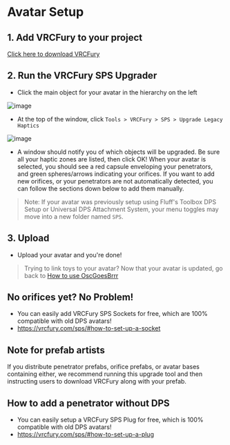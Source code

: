 # Avatar Setup

## 1. Add VRCFury to your project

[Click here to download VRCFury](https://vrcfury.com/download)

## 2. Run the VRCFury SPS Upgrader
* Click the main object for your avatar in the hierarchy on the left

![image](https://user-images.githubusercontent.com/117542830/228536777-a3416c39-9fd6-433b-9e30-a4c4fee1e907.png)

* At the top of the window, click `Tools > VRCFury > SPS > Upgrade Legacy Haptics`

![image](https://user-images.githubusercontent.com/117542830/228536815-96918719-964c-478d-ae1d-3e72bc7573ab.png)

* A window should notify you of which objects will be upgraded. Be sure all your haptic zones are listed, then click OK! When your avatar is selected, you should see a red capsule enveloping your penetrators, and green spheres/arrows indicating your orifices. If you want to add new orifices, or your penetrators are not automatically detected, you can follow the sections down below to add them manually.

> Note: If your avatar was previously setup using Fluff's Toolbox DPS Setup or Universal DPS Attachment System, your menu toggles may move into a new folder named `SPS`.

## 3. Upload

* Upload your avatar and you're done!

> Trying to link toys to your avatar? Now that your avatar is updated, go back to [How to use OscGoesBrrr](https://osc.toys)

## **No orifices yet? No Problem!**

* You can easily add VRCFury SPS Sockets for free, which are 100% compatible with old DPS avatars!
* https://vrcfury.com/sps/#how-to-set-up-a-socket

## Note for prefab artists

If you distribute penetrator prefabs, orifice prefabs, or avatar bases containing either, we recommend running this upgrade tool and then instructing users to download VRCFury along with your prefab.

## How to add a penetrator without DPS

* You can easily setup a VRCFury SPS Plug for free, which is 100% compatible with old DPS avatars!
* https://vrcfury.com/sps/#how-to-set-up-a-plug
